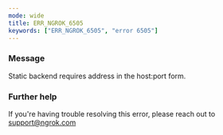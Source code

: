```yaml
---
mode: wide
title: ERR_NGROK_6505
keywords: ["ERR_NGROK_6505", "error 6505"]
---
```


### Message

Static backend requires address in the host:port form.

### Further help

If you're having trouble resolving this error, please reach out to [support@ngrok.com](mailto:support@ngrok.com?subject=Help%20with%20ERR_NGROK_6505)
